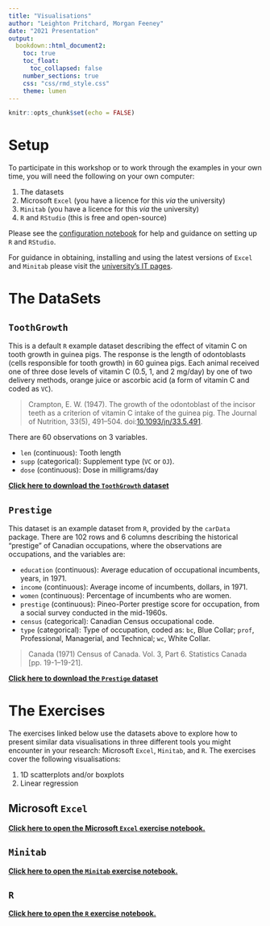 ```yaml
---
title: "Visualisations"
author: "Leighton Pritchard, Morgan Feeney"
date: "2021 Presentation"
output: 
  bookdown::html_document2:
    toc: true
    toc_float:
      toc_collapsed: false
    number_sections: true
    css: "css/rmd_style.css"
    theme: lumen
---
```


```r
knitr::opts_chunk$set(echo = FALSE)
```

<div id="summary">

</div>

# Setup

To participate in this workshop or to work through the examples in your own time, you will need the following on your own computer:

1. The datasets 
2. Microsoft `Excel` (you have a licence for this *via* the university)
3. `Minitab` (you have a licence for this *via* the university)
4. `R` and `RStudio` (this is free and open-source)

<div id="note">
Please see the [configuration notebook](./configuration.html) for help and guidance on setting up `R` and `RStudio`.

For guidance in obtaining, installing and using the latest versions of `Excel` and `Minitab` please visit the [university's IT pages](https://www.strath.ac.uk/professionalservices/is/software/).
</div>

# The DataSets

## `ToothGrowth`

This is a default `R` example dataset describing the effect of vitamin C on tooth growth in guinea pigs. The response is the length of odontoblasts (cells responsible for tooth growth) in 60 guinea pigs. Each animal received one of three dose levels of vitamin C (0.5, 1, and 2 mg/day) by one of two delivery methods, orange juice or ascorbic acid (a form of vitamin C and coded as `VC`).

> Crampton, E. W. (1947). The growth of the odontoblast of the incisor teeth as a criterion of vitamin C intake of the guinea pig. The Journal of Nutrition, 33(5), 491–504. doi:[10.1093/jn/33.5.491](https://doi.org/10.1093/jn/33.5.491).

There are 60 observations on 3 variables.

- `len` (continuous):	Tooth length
- `supp` (categorical): Supplement type (`VC` or `OJ`).
- `dose` (continuous): Dose in milligrams/day

<div id="note">
[**Click here to download the `ToothGrowth` dataset**](https://raw.githubusercontent.com/sipbs-compbiol/BM432/2021/notebooks/data/toothgrowth.tab)
</div>

## `Prestige`

This dataset is an example dataset from `R`, provided by the `carData` package. There are 102 rows and 6 columns describing the historical "prestige" of Canadian occupations, where the observations are occupations, and the variables are:

- `education` (continuous): Average education of occupational incumbents, years, in 1971.
- `income` (continuous):  Average income of incumbents, dollars, in 1971.
- `women` (continuous): Percentage of incumbents who are women.
- `prestige` (continuous): Pineo-Porter prestige score for occupation, from a social survey conducted in the mid-1960s.
- `census` (categorical):  Canadian Census occupational code.
- `type` (categorical):  Type of occupation, coded as: `bc`, Blue Collar; `prof`, Professional, Managerial, and Technical; `wc`, White Collar.

> Canada (1971) Census of Canada. Vol. 3, Part 6. Statistics Canada [pp. 19-1–19-21].

<div id="note">
[**Click here to download the `Prestige` dataset**](https://raw.githubusercontent.com/sipbs-compbiol/BM432/2021/notebooks/data/prestige.tab)
</div>

# The Exercises

The exercises linked below use the datasets above to explore how to present similar data visualisations in three different tools you might encounter in your research: Microsoft `Excel`, `Minitab`, and `R`. The exercises cover the following visualisations:

1. 1D scatterplots and/or boxplots
2. Linear regression

## Microsoft `Excel`

<div id="note">
[**Click here to open the Microsoft `Excel` exercise notebook.**](./workshop-vis-excel.html)
</div>

## `Minitab`

<div id="note">
[**Click here to open the `Minitab` exercise notebook.**](./workshop-vis-minitab.html)
</div>

## `R`

<div id="note">
[**Click here to open the `R` exercise notebook.**](./workshop-vis-r.html)
</div>
